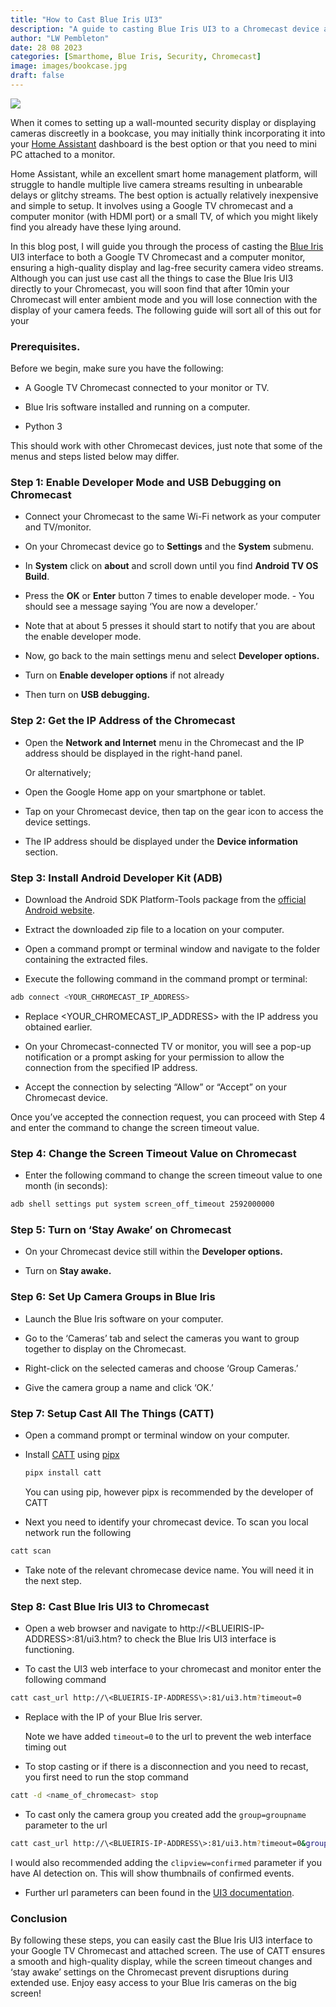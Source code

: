 ```yaml
---
title: "How to Cast Blue Iris UI3"
description: "A guide to casting Blue Iris UI3 to a Chromecast device and monitor"
author: "LW Pembleton"
date: 28 08 2023
categories: [Smarthome, Blue Iris, Security, Chromecast]
image: images/bookcase.jpg
draft: false
---
```


![](images/bookcase.jpg){fig-align="center"}

When it comes to setting up a wall-mounted security display or displaying cameras discreetly in a bookcase, you may initially think incorporating it into your [Home Assistant](https://www.home-assistant.io/) dashboard is the best option or that you need to mini PC attached to a monitor.

Home Assistant, while an excellent smart home management platform, will struggle to handle multiple live camera streams resulting in unbearable delays or glitchy streams. The best option is actually relatively inexpensive and simple to setup. It involves using a Google TV chromecast and a computer monitor (with HDMI port) or a small TV, of which you might likely find you already have these lying around.

In this blog post, I will guide you through the process of casting the [Blue Iris](https://blueirissoftware.com/) UI3 interface to both a Google TV Chromecast and a computer monitor, ensuring a high-quality display and lag-free security camera video streams. Although you can just use cast all the things to case the Blue Iris UI3 directly to your Chromecast, you will soon find that after 10min your Chromecast will enter ambient mode and you will lose connection with the display of your camera feeds. The following guide will sort all of this out for your

### Prerequisites.

Before we begin, make sure you have the following:

-   A Google TV Chromecast connected to your monitor or TV.

-   Blue Iris software installed and running on a computer.

-   Python 3

::: callout-note
This should work with other Chromecast devices, just note that some of the menus and steps listed below may differ.
:::

### Step 1: Enable Developer Mode and USB Debugging on Chromecast

-   Connect your Chromecast to the same Wi-Fi network as your computer and TV/monitor.

-   On your Chromecast device go to **Settings** and the **System** submenu.

-   In **System** click on **about** and scroll down until you find **Android TV OS Build**.

-   Press the **OK** or **Enter** button 7 times to enable developer mode. - You should see a message saying 'You are now a developer.'

-   Note that at about 5 presses it should start to notify that you are about the enable developer mode.

-   Now, go back to the main settings menu and select **Developer options.**

-   Turn on **Enable developer options** if not already

-   Then turn on **USB debugging.**

### Step 2: Get the IP Address of the Chromecast

-   Open the **Network and Internet** menu in the Chromecast and the IP address should be displayed in the right-hand panel.

    Or alternatively;

-   Open the Google Home app on your smartphone or tablet.

-   Tap on your Chromecast device, then tap on the gear icon to access the device settings.

-   The IP address should be displayed under the **Device information** section.

### Step 3: Install Android Developer Kit (ADB)

-   Download the Android SDK Platform-Tools package from the [official Android website](https://developer.android.com/tools/releases/platform-tools).

-   Extract the downloaded zip file to a location on your computer.

-   Open a command prompt or terminal window and navigate to the folder containing the extracted files.

-   Execute the following command in the command prompt or terminal:

``` bash
adb connect <YOUR_CHROMECAST_IP_ADDRESS>
```

-   Replace \<YOUR_CHROMECAST_IP_ADDRESS\> with the IP address you obtained earlier.

-   On your Chromecast-connected TV or monitor, you will see a pop-up notification or a prompt asking for your permission to allow the connection from the specified IP address.

-   Accept the connection by selecting "Allow" or "Accept" on your Chromecast device.

Once you've accepted the connection request, you can proceed with Step 4 and enter the command to change the screen timeout value.

### Step 4: Change the Screen Timeout Value on Chromecast

-   Enter the following command to change the screen timeout value to one month (in seconds):

``` bash
adb shell settings put system screen_off_timeout 2592000000
```

### Step 5: Turn on 'Stay Awake' on Chromecast

-   On your Chromecast device still within the **Developer options.**

-   Turn on **Stay awake.**

### Step 6: Set Up Camera Groups in Blue Iris

-   Launch the Blue Iris software on your computer.

-   Go to the 'Cameras' tab and select the cameras you want to group together to display on the Chromecast.

-   Right-click on the selected cameras and choose 'Group Cameras.'

-   Give the camera group a name and click 'OK.'

### Step 7: Setup Cast All The Things (CATT)

-   Open a command prompt or terminal window on your computer.

-   Install [CATT](https://github.com/skorokithakis/catt) using [pipx](https://pypa.github.io/pipx/)

    ``` bash
    pipx install catt
    ```

    ::: callout-note
    You can using pip, however pipx is recommended by the developer of CATT
    :::

-   Next you need to identify your chromecast device. To scan you local network run the following

``` bash
catt scan
```

-   Take note of the relevant chromecase device name. You will need it in the next step.

### Step 8: Cast Blue Iris UI3 to Chromecast

-   Open a web browser and navigate to http://\<BLUEIRIS-IP-ADDRESS\>:81/ui3.htm? to check the Blue Iris UI3 interface is functioning.

-   To cast the UI3 web interface to your chromecast and monitor enter the following command

``` bash
catt cast_url http://\<BLUEIRIS-IP-ADDRESS\>:81/ui3.htm?timeout=0
```

-   Replace <BLUEIRIS-IP-ADDRESS> with the IP of your Blue Iris server.

    ::: callout-note
    Note we have added `timeout=0` to the url to prevent the web interface timing out
    :::

-   To stop casting or if there is a disconnection and you need to recast, you first need to run the stop command

``` bash
catt -d <name_of_chromecast> stop
```

-   To cast only the camera group you created add the `group=groupname` parameter to the url

``` bash
catt cast_url http://\<BLUEIRIS-IP-ADDRESS\>:81/ui3.htm?timeout=0&group=groupname
```

::: callout-note
I would also recommended adding the `clipview=confirmed` parameter if you have AI detection on. This will show thumbnails of confirmed events.
:::

-   Further url parameters can been found in the [UI3 documentation](https://bp2008.github.io/ui3/ui3/help/help.html#urlparameters).

### Conclusion

By following these steps, you can easily cast the Blue Iris UI3 interface to your Google TV Chromecast and attached screen. The use of CATT ensures a smooth and high-quality display, while the screen timeout changes and 'stay awake' settings on the Chromecast prevent disruptions during extended use. Enjoy easy access to your Blue Iris cameras on the big screen!
